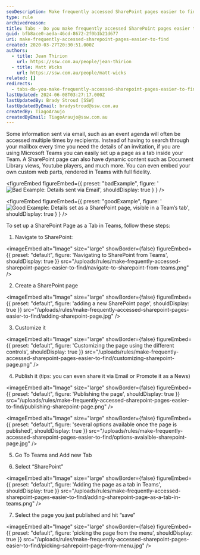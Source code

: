 ```yaml
---
seoDescription: Make frequently accessed SharePoint pages easier to find by setting them up as tabs within Microsoft Teams.
type: rule
archivedreason:
title: Tabs - Do you make frequently accessed SharePoint pages easier to find?
guid: bfb8ace0-aeda-46cd-8672-2f0b1b21d677
uri: make-frequently-accessed-sharepoint-pages-easier-to-find
created: 2020-03-27T20:30:51.000Z
authors:
  - title: Jean Thirion
    url: https://ssw.com.au/people/jean-thirion
  - title: Matt Wicks
    url: https://ssw.com.au/people/matt-wicks
related: []
redirects:
  - tabs-do-you-make-frequently-accessed-sharepoint-pages-easier-to-find
lastUpdated: 2024-06-08T03:27:17.000Z
lastUpdatedBy: Brady Stroud [SSW]
lastUpdatedByEmail: bradystroud@ssw.com.au
createdBy: TiagoAraujo
createdByEmail: TiagoAraujo@ssw.com.au
---
```


Some information sent via email, such as an event agenda will often be accessed multiple times by recipients. Instead of having to search through your mailbox every time you need the details of an invitation, if you are using Microsoft Teams you can easily set up a page as a tab inside your Team.
A SharePoint page can also have dynamic content such as Document Library views, Youtube players, and much more. You can even embed your own custom web parts, rendered in Teams with full fidelity.

<figureEmbed figureEmbed={{
  preset: "badExample",
  figure: '![Bad Example: Details sent via Email](/uploads/rules/make-frequently-accessed-sharepoint-pages-easier-to-find/details-sent-bad.jpg)',
  shouldDisplay: true
} } />


<figureEmbed figureEmbed={{
  preset: "goodExample",
  figure: '![Good Example: Details set as a SharePoint page, visible in a Team’s tab](/uploads/rules/make-frequently-accessed-sharepoint-pages-easier-to-find/details-sent-good.jpg)',
  shouldDisplay: true
} } />


To set up a SharePoint Page as a Tab in Teams, follow these steps:

1. Navigate to SharePoint:


<imageEmbed
  alt="Image"
  size="large"
  showBorder={false}
  figureEmbed={{
    preset: "default",
    figure: 'Navigating to SharePoint from Teams',
    shouldDisplay: true
  }}
  src="/uploads/rules/make-frequently-accessed-sharepoint-pages-easier-to-find/navigate-to-sharepoint-from-teams.png"
/>

2. Create a SharePoint page


<imageEmbed
  alt="Image"
  size="large"
  showBorder={false}
  figureEmbed={{
    preset: "default",
    figure: 'adding a new SharePoint page',
    shouldDisplay: true
  }}
  src="/uploads/rules/make-frequently-accessed-sharepoint-pages-easier-to-find/adding-sharepoint-page.jpg"
/>

3. Customize it


<imageEmbed
  alt="Image"
  size="large"
  showBorder={false}
  figureEmbed={{
    preset: "default",
    figure: 'Customizing the page using the different controls',
    shouldDisplay: true
  }}
  src="/uploads/rules/make-frequently-accessed-sharepoint-pages-easier-to-find/customizing-sharepoint-page.png"
/>

4. Publish it (tips: you can even share it via Email or Promote it as a News)


<imageEmbed
  alt="Image"
  size="large"
  showBorder={false}
  figureEmbed={{
    preset: "default",
    figure: 'Publishing the page',
    shouldDisplay: true
  }}
  src="/uploads/rules/make-frequently-accessed-sharepoint-pages-easier-to-find/publishing-sharepoint-page.png"
/>


<imageEmbed
  alt="Image"
  size="large"
  showBorder={false}
  figureEmbed={{
    preset: "default",
    figure: 'several options available once the page is published',
    shouldDisplay: true
  }}
  src="/uploads/rules/make-frequently-accessed-sharepoint-pages-easier-to-find/options-avaialble-sharepoint-page.jpg"
/>

5. Go To Teams and Add new Tab

6. Select “SharePoint”


<imageEmbed
  alt="Image"
  size="large"
  showBorder={false}
  figureEmbed={{
    preset: "default",
    figure: 'Adding the page as a tab in Teams',
    shouldDisplay: true
  }}
  src="/uploads/rules/make-frequently-accessed-sharepoint-pages-easier-to-find/adding-sharepoint-page-as-a-tab-in-teams.png"
/>

7. Select the page you just published and hit “save”


<imageEmbed
  alt="Image"
  size="large"
  showBorder={false}
  figureEmbed={{
    preset: "default",
    figure: 'picking the page from the menu',
    shouldDisplay: true
  }}
  src="/uploads/rules/make-frequently-accessed-sharepoint-pages-easier-to-find/picking-sahrepoint-page-from-menu.jpg"
/>
